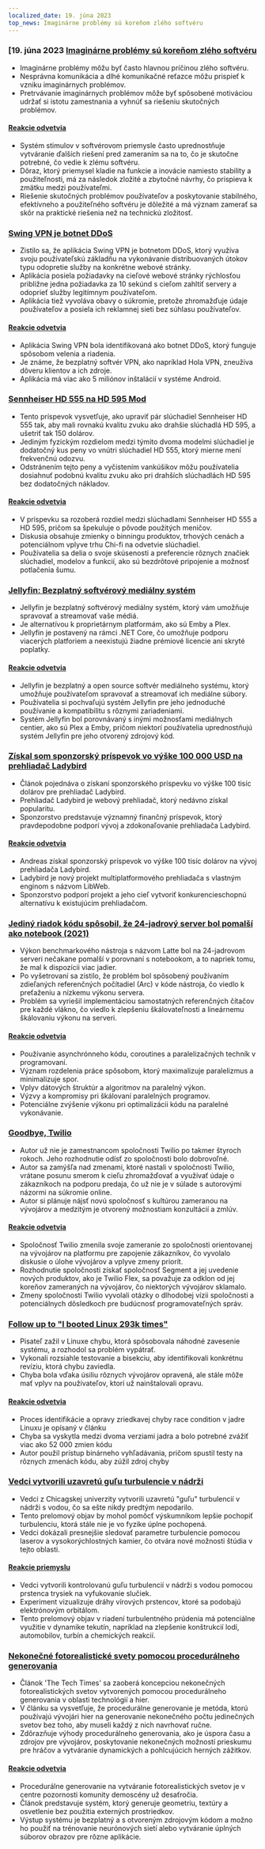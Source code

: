 ```yaml
---
localized_date: 19. júna 2023
top_news: Imaginárne problémy sú koreňom zlého softvéru
---
```




<CallToAction />

<Steps>

### [19. júna 2023 [Imaginárne problémy sú koreňom zlého softvéru](https://cerebralab.com/Imaginary_Problems_Are_the_Root_of_Bad_Software)

- Imaginárne problémy môžu byť často hlavnou príčinou zlého softvéru.
- Nesprávna komunikácia a dlhé komunikačné reťazce môžu prispieť k vzniku imaginárnych problémov.
- Pretrvávanie imaginárnych problémov môže byť spôsobené motiváciou udržať si istotu zamestnania a vyhnúť sa riešeniu skutočných problémov.

#### [Reakcie odvetvia](http://news.ycombinator.com/item?id=36380711)

- Systém stimulov v softvérovom priemysle často uprednostňuje vytváranie ďalších riešení pred zameraním sa na to, čo je skutočne potrebné, čo vedie k zlému softvéru.
- Dôraz, ktorý priemysel kladie na funkcie a inovácie namiesto stability a použiteľnosti, má za následok zložité a zbytočné návrhy, čo prispieva k zmätku medzi používateľmi.
- Riešenie skutočných problémov používateľov a poskytovanie stabilného, efektívneho a použiteľného softvéru je dôležité a má význam zamerať sa skôr na praktické riešenia než na technickú zložitosť.

### [Swing VPN je botnet DDoS](https://lecromee.github.io/posts/swing_vpn_ddosing_sites/)

- Zistilo sa, že aplikácia Swing VPN je botnetom DDoS, ktorý využíva svoju používateľskú základňu na vykonávanie distribuovaných útokov typu odopretie služby na konkrétne webové stránky.
- Aplikácia posiela požiadavky na cieľové webové stránky rýchlosťou približne jedna požiadavka za 10 sekúnd s cieľom zahltiť servery a odoprieť služby legitímnym používateľom.
- Aplikácia tiež vyvoláva obavy o súkromie, pretože zhromažďuje údaje používateľov a posiela ich reklamnej sieti bez súhlasu používateľov.

#### [Reakcie odvetvia](http://news.ycombinator.com/item?id=36382700)

- Aplikácia Swing VPN bola identifikovaná ako botnet DDoS, ktorý funguje spôsobom velenia a riadenia.
- Je známe, že bezplatný softvér VPN, ako napríklad Hola VPN, zneužíva dôveru klientov a ich zdroje.
- Aplikácia má viac ako 5 miliónov inštalácií v systéme Android.

### [Sennheiser HD 555 na HD 595 Mod](http://mikebeauchamp.com/misc/sennheiser-hd-555-to-hd-595-mod/)

- Tento príspevok vysvetľuje, ako upraviť pár slúchadiel Sennheiser HD 555 tak, aby mali rovnakú kvalitu zvuku ako drahšie slúchadlá HD 595, a ušetriť tak 150 dolárov.
- Jediným fyzickým rozdielom medzi týmito dvoma modelmi slúchadiel je dodatočný kus peny vo vnútri slúchadiel HD 555, ktorý mierne mení frekvenčnú odozvu.
- Odstránením tejto peny a vyčistením vankúšikov môžu používatelia dosiahnuť podobnú kvalitu zvuku ako pri drahších slúchadlách HD 595 bez dodatočných nákladov.

#### [Reakcie odvetvia](http://news.ycombinator.com/item?id=36377875)

- V príspevku sa rozoberá rozdiel medzi slúchadlami Sennheiser HD 555 a HD 595, pričom sa špekuluje o pôvode použitých meničov.
- Diskusia obsahuje zmienky o binningu produktov, trhových cenách a potenciálnom vplyve trhu Chi-fi na odvetvie slúchadiel.
- Používatelia sa delia o svoje skúsenosti a preferencie rôznych značiek slúchadiel, modelov a funkcií, ako sú bezdrôtové pripojenie a možnosť potlačenia šumu.

### [Jellyfin: Bezplatný softvérový mediálny systém](https://github.com/jellyfin/jellyfin)

- Jellyfin je bezplatný softvérový mediálny systém, ktorý vám umožňuje spravovať a streamovať vaše médiá.
- Je alternatívou k proprietárnym platformám, ako sú Emby a Plex.
- Jellyfin je postavený na rámci .NET Core, čo umožňuje podporu viacerých platforiem a neexistujú žiadne prémiové licencie ani skryté poplatky.

#### [Reakcie odvetvia](http://news.ycombinator.com/item?id=36378689)

- Jellyfin je bezplatný a open source softvér mediálneho systému, ktorý umožňuje používateľom spravovať a streamovať ich mediálne súbory.
- Používatelia si pochvaľujú systém Jellyfin pre jeho jednoduché používanie a kompatibilitu s rôznymi zariadeniami.
- Systém Jellyfin bol porovnávaný s inými možnosťami mediálnych centier, ako sú Plex a Emby, pričom niektorí používatelia uprednostňujú systém Jellyfin pre jeho otvorený zdrojový kód.

### [Získal som sponzorský príspevok vo výške 100 000 USD na prehliadač Ladybird](https://twitter.com/awesomekling/status/1670298370550779905)

- Článok pojednáva o získaní sponzorského príspevku vo výške 100 tisíc dolárov pre prehliadač Ladybird.
- Prehliadač Ladybird je webový prehliadač, ktorý nedávno získal popularitu.
- Sponzorstvo predstavuje významný finančný príspevok, ktorý pravdepodobne podporí vývoj a zdokonaľovanie prehliadača Ladybird.

#### [Reakcie odvetvia](http://news.ycombinator.com/item?id=36377805)

- Andreas získal sponzorský príspevok vo výške 100 tisíc dolárov na vývoj prehliadača Ladybird.
- Ladybird je nový projekt multiplatformového prehliadača s vlastným enginom s názvom LibWeb.
- Sponzorstvo podporí projekt a jeho cieľ vytvoriť konkurencieschopnú alternatívu k existujúcim prehliadačom.

### [Jediný riadok kódu spôsobil, že 24-jadrový server bol pomalší ako notebook (2021)](https://pkolaczk.github.io/server-slower-than-a-laptop/)

- Výkon benchmarkového nástroja s názvom Latte bol na 24-jadrovom serveri nečakane pomalší v porovnaní s notebookom, a to napriek tomu, že mal k dispozícii viac jadier.
- Po vyšetrovaní sa zistilo, že problém bol spôsobený používaním zdieľaných referenčných počítadiel (Arc) v kóde nástroja, čo viedlo k preťaženiu a nízkemu výkonu servera.
- Problém sa vyriešil implementáciou samostatných referenčných čítačov pre každé vlákno, čo viedlo k zlepšeniu škálovateľnosti a lineárnemu škálovaniu výkonu na serveri.

#### [Reakcie odvetvia](http://news.ycombinator.com/item?id=36376669)

- Používanie asynchrónneho kódu, coroutines a paralelizačných techník v programovaní.
- Význam rozdelenia práce spôsobom, ktorý maximalizuje paralelizmus a minimalizuje spor.
- Vplyv dátových štruktúr a algoritmov na paralelný výkon.
- Výzvy a kompromisy pri škálovaní paralelných programov.
- Potenciálne zvýšenie výkonu pri optimalizácii kódu na paralelné vykonávanie.

### [Goodbye, Twilio](https://blog.miguelgrinberg.com/post/goodbye-twilio)

- Autor už nie je zamestnancom spoločnosti Twilio po takmer štyroch rokoch. Jeho rozhodnutie odísť zo spoločnosti bolo dobrovoľné.
- Autor sa zamýšľa nad zmenami, ktoré nastali v spoločnosti Twilio, vrátane posunu smerom k cieľu zhromažďovať a využívať údaje o zákazníkoch na podporu predaja, čo už nie je v súlade s autorovými názormi na súkromie online.
- Autor si plánuje nájsť novú spoločnosť s kultúrou zameranou na vývojárov a medzitým je otvorený možnostiam konzultácií a zmlúv.

#### [Reakcie odvetvia](http://news.ycombinator.com/item?id=36382361)

- Spoločnosť Twilio zmenila svoje zameranie zo spoločnosti orientovanej na vývojárov na platformu pre zapojenie zákazníkov, čo vyvolalo diskusie o úlohe vývojárov a vplyve zmeny priorít.
- Rozhodnutie spoločnosti získať spoločnosť Segment a jej uvedenie nových produktov, ako je Twilio Flex, sa považuje za odklon od jej koreňov zameraných na vývojárov, čo niektorých vývojárov sklamalo.
- Zmeny spoločnosti Twilio vyvolali otázky o dlhodobej vízii spoločnosti a potenciálnych dôsledkoch pre budúcnosť programovateľných správ.

### [Follow up to "I booted Linux 293k times"](https://rwmj.wordpress.com/2023/06/18/follow-up-to-i-booted-linux-292612-times/)

- Pisateľ zažil v Linuxe chybu, ktorá spôsobovala náhodné zavesenie systému, a rozhodol sa problém vypátrať.
- Vykonali rozsiahle testovanie a bisekciu, aby identifikovali konkrétnu revíziu, ktorá chybu zaviedla.
- Chyba bola vďaka úsiliu rôznych vývojárov opravená, ale stále môže mať vplyv na používateľov, ktorí už nainštalovali opravu.

#### [Reakcie odvetvia](http://news.ycombinator.com/item?id=36379615)

- Proces identifikácie a opravy zriedkavej chyby race condition v jadre Linuxu je opísaný v článku
- Chyba sa vyskytla medzi dvoma verziami jadra a bolo potrebné zvážiť viac ako 52 000 zmien kódu
- Autor použil prístup binárneho vyhľadávania, pričom spustil testy na rôznych zmenách kódu, aby zúžil zdroj chyby

### [Vedci vytvorili uzavretú guľu turbulencie v nádrži](https://news.uchicago.edu/story/tempest-teacup-uchicago-physicists-make-breakthrough-creating-turbulence)

- Vedci z Chicagskej univerzity vytvorili uzavretú "guľu" turbulencií v nádrži s vodou, čo sa ešte nikdy predtým nepodarilo.
- Tento prelomový objav by mohol pomôcť výskumníkom lepšie pochopiť turbulenciu, ktorá stále nie je vo fyzike úplne pochopená.
- Vedci dokázali presnejšie sledovať parametre turbulencie pomocou laserov a vysokorýchlostných kamier, čo otvára nové možnosti štúdia v tejto oblasti.

#### [Reakcie priemyslu](http://news.ycombinator.com/item?id=36376875)

- Vedci vytvorili kontrolovanú guľu turbulencií v nádrži s vodou pomocou prstenca trysiek na vyfukovanie slučiek.
- Experiment vizualizuje dráhy vírových prstencov, ktoré sa podobajú elektrónovým orbitálom.
- Tento prelomový objav v riadení turbulentného prúdenia má potenciálne využitie v dynamike tekutín, napríklad na zlepšenie konštrukcií lodí, automobilov, turbín a chemických reakcií.

### [Nekonečné fotorealistické svety pomocou procedurálneho generovania](https://arxiv.org/abs/2306.09310)

- Článok 'The Tech Times' sa zaoberá koncepciou nekonečných fotorealistických svetov vytvorených pomocou procedurálneho generovania v oblasti technológií a hier.
- V článku sa vysvetľuje, že procedurálne generovanie je metóda, ktorú používajú vývojári hier na generovanie nekonečného počtu jedinečných svetov bez toho, aby museli každý z nich navrhovať ručne.
- Zdôrazňuje výhody procedurálneho generovania, ako je úspora času a zdrojov pre vývojárov, poskytovanie nekonečných možností prieskumu pre hráčov a vytváranie dynamických a pohlcujúcich herných zážitkov.

#### [Reakcie odvetvia](http://news.ycombinator.com/item?id=36376071)

- Procedurálne generovanie na vytváranie fotorealistických svetov je v centre pozornosti komunity demoscény už desaťročia.
- Článok predstavuje systém, ktorý generuje geometriu, textúry a osvetlenie bez použitia externých prostriedkov.
- Výstup systému je bezplatný a s otvoreným zdrojovým kódom a možno ho použiť na trénovanie neurónových sietí alebo vytváranie úplných súborov obrazov pre rôzne aplikácie.

</Steps>
